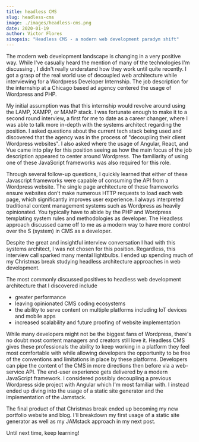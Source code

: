 ```yaml
---
title: headless CMS
slug: headless-cms
image: ./images/headless-cms.png
date: 2020-01-19
author: Victor Flores
sinopsis: "Headless CMS - a modern web development paradym shift"
---
```


The modern web development landscape is changing in a very positive way. While I've casually heard the mention of many of the technologies I'm discussing , I didn't really understand how they work until quite recently. I got a grasp of the real world use of decoupled web architecture while interviewing for a Wordpress Developer Internship. The job description for the internship at a Chicago based ad agency centered the usage of Wordpress and PHP.

My initial assumption was that this internship would revolve around using the LAMP, XAMPP, or MAMP stack. I was fortunate enough to make it to a second round interview, a first for me to date as a career changer, where I was able to talk more in-depth with the systems architect regarding the position. I asked questions about the current tech stack being used and discovered that the agency was in the process of "decoupling their client Wordpress websites". I also asked where the usage of Angular, React, and Vue came into play for this position seeing as how the main focus of the job description appeared to center around Wordpress. The familiarity of using one of these JavaScript frameworks was also required for this role.

Through several follow-up questions, I quickly learned that either of these Javascript frameworks were capable of consuming the API from a Wordpress website. The single page architecture of these frameworks ensure websites don’t make numerous HTTP requests to load each web page, which significantly improves user experience. I always interpreted traditional content management systems such as Wordpress as heavily opinionated. You typically have to abide by the PHP and Wordpress templating system rules and methodologies as developer. The Headless approach discussed came off to me as a modern way to have more control over the S (system) in CMS as a developer.

Despite the great and insightful interview conversation I had with this systems architect, I was not chosen for this position. Regardless, this interview call sparked many mental lightbulbs. I ended up spending much of my Christmas break studying headless architecture approaches in web development.


The most commonly discussed positives to headless web development architecture that I discovered include
- greater performance
- leaving opinionated CMS coding ecosystems
- the ability to serve content on multiple platforms including IoT devices and mobile apps
- increased scalability and future proofing of website implementation

While many developers might not be the biggest fans of Wordpress, there's no doubt most content managers and creators still love it. Headless CMS gives these professionals the ability to keep working in a platform they feel most comfortable with while allowing developers the opportunity to be free of the conventions and limitations in place by these platforms. Developers can pipe the content of the CMS in more directions then before via a web-service API. The end-user experience gets delivered by a modern JavaScript framework. I considered possibly decoupling a previous Wordpress side project with Angular which I'm most familiar with. I instead ended up diving into the usage of a static site generator and the implementation of the Jamstack.

The final product of that Christmas break ended up becoming my new portfolio website and blog.  I'll breakdown my first usage of a static site generator as well as my JAMstack approach in my next post.

Until next time, keep learning!
